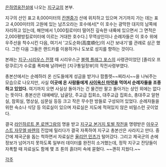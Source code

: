 [[은하영웅전설]]에 나오는 [[지구교]]의 본부.

지구의 산인 표고 8,000미터의 [[칸첸중가]] 산에 위치하고 있으며 거기까지 가는 데는 표고 4,000미터의 고원에 있는 남츠오라는 호수에서[* 이 호수는 광막한 대지의 남쪽에 자리하고 있는데, 해안에서 1,000킬로미터 떨어진 깊숙한 내륙에 있으면서 그 면적은 2,000평방킬로미터에 이르는 거대한 호수다.] 무역상인이나 순례자들은 이 호수 위에 우주선을 착수시킨 다음, 여기서 '고도순화(高度順化)의 시간 보내기'를 관례로 삼곤 했다. 그런 다음 그들은 랜드카를 이용하거나 도보로 성지를 향하는 것이다.

본래는 [[지구-시리우스 전쟁]] 때 시리우스군 [[블랙 플래그 포스]]의 사령관이었던 [졸리오 프랑쿠르]가 수로를 폭파해 날려버린 [지구통일정부]의 작전사령부였다.
 
총본산에서는 순례하러 온 신도들에게 성금을 받거나 팜플렛~~찌라시~~을 나눠주는 모습으로 나오지만, 사실 '''이곳에 온 사람들에게 [[사이옥신 마약]]을 먹여서 순례자들을 조종하고 있었다.''' 여기까지 오면 사실상 돌아가는 건 물건만 팔고 돌아가는 상인 외에는 없다는 뜻이다. 
총본산은 대예배당, 납골당, 주교급 집회소, 대주교급 집회소, 총대주교 알현실, 참회실, 명상실, 심문실 등등 크고 작은 무수한 방들로 구성되어 있었다. 순례자들을 위한 숙소나 식당 등 의료실이 있으며 자료실은 지도에 적혀있지 않은 비밀스런 곳이었다. 

결국 [[라인하르트 폰 로엔그람]]의 명을 받고 [[지구교 본거지 토벌 작전]]을 명령받은 [[아우구스트 자무엘 바렌]]의 진압에 밀리다가 결국 자폭하여 지구교 총본산은 사라지고 만다. 중간에 제국군을 돕는 척하면서 자료실은 [[율리안 민츠]]가 털어갔다. 그리고 제국군의 손에 정보가 넘어가지 못하도록 일부러 데이터를 완전히 소거했는데, 정작 지구교 잔당들이 자폭할 때 자료실도 함께 몇 조 톤의 흙더미 속에 묻혔다. ~~괜히 지웠다.~~

[[각주]]
